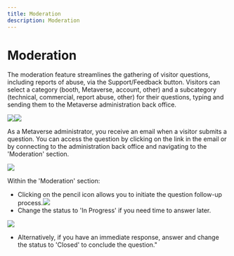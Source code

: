 ```yaml
---
title: Moderation
description: Moderation
---
```


# **Moderation**

The moderation feature streamlines the gathering of visitor questions, including reports of abuse, via the Support/Feedback button. Visitors can select a category (booth, Metaverse, account, other) and a subcategory (technical, commercial, report abuse, other) for their questions, typing and sending them to the Metaverse administration back office.

 ![](/img/Marvaimages/documentationsupport1.jpg)![](/img/Marvaimages/documentationsupport2.jpg)

As a Metaverse administrator, you receive an email when a visitor submits a question. You can access the question by clicking on the link in the email or by connecting to the administration back office and navigating to the 'Moderation' section.

 ![](/img/Marvaimages/Image1support.png)

Within the 'Moderation' section:

*  Clicking on the pencil icon allows you to initiate the question follow-up process.![](/img/Marvaimages/documentationsupportmoderation.jpg)
* Change the status to 'In Progress' if you need time to answer later.

![](/img/Marvaimages/documentationsupportmoderation1.jpg)

* Alternatively, if you have an immediate response, answer and change the status to 'Closed' to conclude the question."
